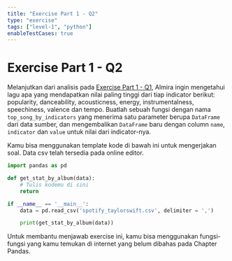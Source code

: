 ```yaml
---
title: "Exercise Part 1 - Q2"
type: "exercise"
tags: ["level-1", "python"]
enableTestCases: true
---
```



# Exercise Part 1 - Q2

Melanjutkan dari analisis pada [Exercise Part 1 - Q1](/web/level-1/pengolahan-dan-visualisasi-data-dengan-python/3-exercise-part1-q1), Almira ingin mengetahui lagu apa yang mendapatkan nilai paling tinggi dari tiap indicator berikut: popularity, danceability, acousticness, energy, instrumentalness, speechiness, valence dan tempo. Buatlah sebuah fungsi dengan nama `top_song_by_indicators` yang menerima satu parameter berupa `DataFrame` dari data sumber, dan mengembalikan `DataFrame` baru dengan column `name`, `indicator` dan `value` untuk nilai dari indicator-nya.

Kamu bisa menggunakan template kode di bawah ini untuk mengerjakan soal. Data csv telah tersedia pada online editor.

```python
import pandas as pd

def get_stat_by_album(data):
    # Tulis kodemu di sini
    return

if __name__ == '__main__':
    data = pd.read_csv('spotify_taylorswift.csv', delimiter = ',')

    print(get_stat_by_album(data))
```

<Alert>
  Untuk membantu menjawab exercise ini, kamu bisa menggunakan fungsi-fungsi yang
  kamu temukan di internet yang belum dibahas pada Chapter Pandas.
</Alert>
